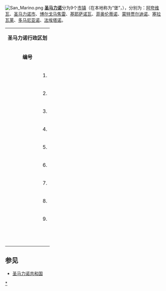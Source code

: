 [[File:San_Marino.png|thumb]]
'''[[圣马力诺|圣马力诺]]'''分为9个[[市镇|市镇]]（在本地称为“堡”，{{lang|it|castello}}），分别为：[[阿夸维瓦|阿夸维瓦]]、[[圣马力诺市|圣马力诺市]]、[[博尔戈马焦雷|博尔戈马焦雷]]、[[基耶萨诺瓦_(圣马力诺)|基耶萨诺瓦]]、[[菲奥伦蒂诺|菲奥伦蒂诺]]、[[蒙特贾尔迪诺|蒙特贾尔迪诺]]、[[塞拉瓦莱|塞拉瓦莱]]、[[多马尼亚诺|多马尼亚诺]]、[[法埃塔诺|法埃塔诺]]。
{| class="wikitable"   
|-----
|colspan="6" align="center" bgcolor="#FFA500" | '''圣马力诺行政区划'''
|-----
|rowspan="2" align="center" bgcolor="#98FB98" | '''编号''' || rowspan="2" align="center" bgcolor="#98FB98" | '''堡''' || rowspan="2" align="center" bgcolor="#98FB98" | '''面积<br>km<sup>2</sup>''' || colspan="3" align="center" bgcolor="#98FB98" | '''人口''' 
|-----
|align="center" bgcolor="#98FB98" | '''1986''' || align="center" bgcolor="#98FB98" | '''1996''' || align="center" bgcolor="#98FB98" | '''2006'''
|-----
|align=right | 1. || [[塞拉瓦莱|塞拉瓦莱]] || align=right | 10,53 || align=right | 6.995 || align=right | 8.085 || align=right | 9.847 
|-----
|align=right | 2. || [[博尔戈马焦雷|博尔戈马焦雷]] || align=right | 9,01 || align=right | 4.421 || align=right | 5.358 || align=right | 6.061
|-----
|align=right | 3. || [[圣马力诺市|圣马力诺市]] || align=right | 7,09 || align=right | 4.179 || align=right | 4.350 || align=right | 4.409
|-----
|align=right | 4. ||[[多马尼亚诺|多马尼亚诺]]|| align="right" | 6,62 || align=right | 1.885 || align=right | 2.207 || align=right | 2.899
|-----
|align=right | 5. || [[菲奥伦蒂诺|菲奥伦蒂诺]] || align=right | 6,56 || align=right | 1.478 || align=right | 1.798 || align=right | 2.253
|-----
|align=right | 6. || [[阿夸维瓦|阿夸维瓦]] || align=right | 4,86 || align=right | 1.148 || align=right | 1.264 || align=right | 1.881
|-----
|align=right | 7. || [[法埃塔诺|法埃塔诺]] || align=right | 7,75 || align=right | 738 || align=right | 870 || align=right | 1.139
|-----
|align=right | 8. ||[[基耶萨诺瓦_(圣马力诺)|基耶萨诺瓦]]|| align="right" | 5,46 || align=right | 724 || align=right | 866 || align=right | 1.036
|-----
|align=right | 9. ||[[蒙特贾尔迪诺|蒙特贾尔迪诺]]|| align="right" | 3,31 || align=right | 557 || align=right | 717 || align=right | 843
|-----bgcolor="#98FB98"
|align=right |   || '''圣马力诺''' || align=right | 61,19 || align=right | 22.125 || align=right | 25.515 || align=right | 30.368
|}

== 参见 ==
* [[圣马力诺共和国|圣马力诺共和国]]

{{圣马力诺行政区划}}
{{欧洲题目|行政区划}}

[[Category:圣马力诺行政区划|*]]